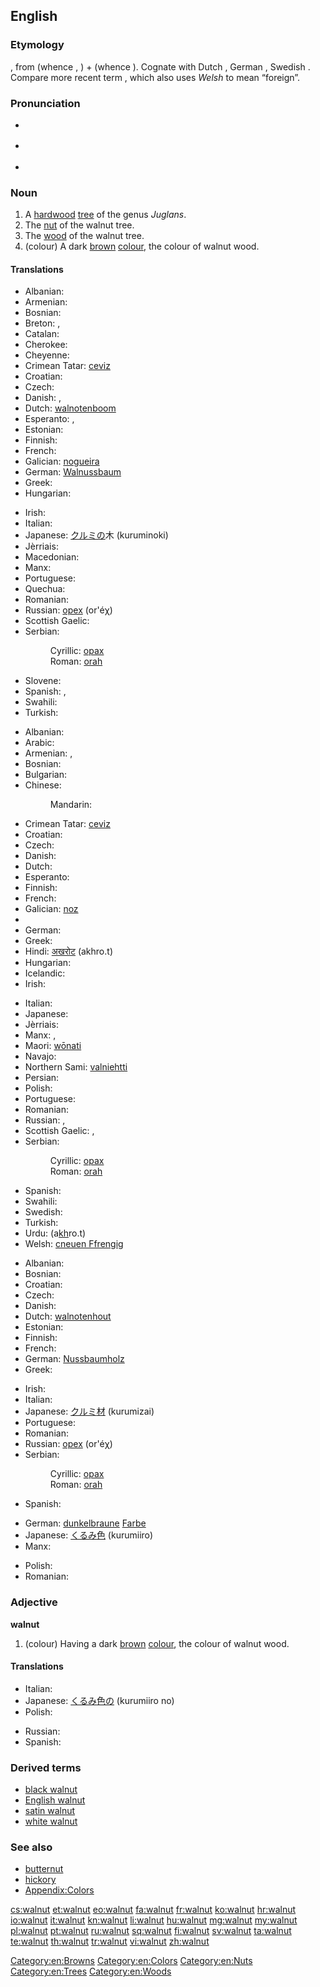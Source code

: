 {{wikipedia}}
{{wikibooks|Cookbook:Walnut|Walnut}}
==English==

===Etymology===
{{etyl|ang}} {{term|walhhnutu|lang=ang}}, from {{proto|Germanic|walhaz|Celt, Roman, foreigner}} (whence {{term|Walloon|lang=en}}, {{term|Welsh|lang=en}}) + {{proto|Germanic|head=|hnutuz}} (whence {{term|nut|lang=en}}).  Cognate with Dutch {{term|walnoot|lang=nl}}, German {{term|Walnuss|lang=de}}, Swedish {{term|valnöt|lang=sv}}. Compare more recent term {{term|Welsh onion|lang=en}}, which also uses ''Welsh'' to mean “foreign”.

===Pronunciation===
* {{a|US}} {{IPA|/ˈwɑlnət/}}
* {{a|UK}} {{IPA|/ˈwɔːlnʌt/}}
* {{audio|en-us-walnut.ogg|Audio (US)}}

===Noun===
{{en-noun}}

# A [[hardwood]] [[tree]] of the genus ''Juglans''.
# The [[nut]] of the walnut tree.
# The [[wood]] of the walnut tree.
# (colour) A dark [[brown]] [[colour]], the colour of walnut wood.
#: {{color panel|3E2A16}}

====Translations====
{{trans-top|tree}}
* Albanian: {{t+|sq|arrë|xs=Albanian}}
* Armenian: {{t-|hy|ընկուզենի|tr=ënkuzeni}}
* Bosnian: {{t-|bs|orah|m}}
* Breton: {{t+|br|kraoñenn|f}}, {{t-|br|gwezenn-graoñ|f}}
* Catalan: {{t|ca|noguera|f}}
* Cherokee: {{t|chr|ᏎᏗ|tr=sedi|sc=Cher}}
* Cheyenne: {{tø|chy|otaesémenôtse}}
* Crimean Tatar: [[ceviz]]
* Croatian: {{t+|hr|orah|m|alt=òrah}}
* Czech: {{t-|cs|ořešák|m}}
* Danish: {{t|da|valnøddetræ|n}},  {{t+|da|valnød|c}}
* Dutch: [[walnotenboom]] {{m}}
* Esperanto: {{t-|eo|juglandujo|xs=Esperanto}},  {{t-|eo|juglandarbo|xs=Esperanto}}
* Estonian: {{t|et|pähklipuu}}
* Finnish: {{t+|fi|pähkinäpuu}}
* French: {{t+|fr|noyer|m}}
* Galician: [[nogueira]] {{f}}
* German: [[Walnussbaum]] {{m}}
* Greek: {{t+|el|καρυδιά|f|tr=karydiá}}
* Hungarian: {{t+|hu|diófa}}
{{trans-mid}}
* Irish: {{t-|ga|crann gallchnó|m|xs=Irish}}
* Italian: {{t+|it|noce|m}}
* Japanese: [[クルミ]]の木 (kuruminoki)
* Jèrriais: {{tø|roa-jer|nouoyi|m}}
* Macedonian: {{t|mk|орев|m|tr=órev}}
* Manx: {{t-|gv|billey galchro|xs=Manx}}
* Portuguese: {{t+|pt|nogueira|f}}
* Quechua: {{t|qu|tuqti|xs=Quechua}}
* Romanian: {{t|ro|nuc|m}}
* Russian: [[орех]] (or'éχ) {{m}}
* Scottish Gaelic: {{t-|gd|crann ghall-chnò|m|xs=Scottish Gaelic}}
* Serbian:
*: Cyrillic: [[орах#Serbian|орах]] {{m}}
*: Roman: [[orah#Serbian|orah]] {{m}}
* Slovene: {{t+|sl|oreh|m}}
* Spanish: {{t+|es|nogal|m}},  {{t-|es|noguera|f}}
* Swahili: {{t|sw|mjozi}}
* Turkish: {{t+|tr|ceviz}}
{{trans-bottom}}

{{trans-top|nut}}
* Albanian: {{t+|sq|arrë|xs=Albanian}}
* Arabic: {{qualifier|collective}} {{t|ar|جوز|tr=jawz}}
* Armenian: {{t-|hy|պոպոք|tr=popok'}}, {{t-|hy|ընկույզ|tr=ënkuyz}}
* Bosnian: {{t-|bs|orah|m}}
* Bulgarian: {{t-|bg|орех|m}}
* Chinese:
*: Mandarin: {{t|cmn|核桃|tr=hétao|sc=Hant}}
* Crimean Tatar: [[ceviz]]
* Croatian: {{t+|hr|orah|m|alt=òrah}}
* Czech: {{t-|cs|vlašský ořech|m}}
* Danish: {{t+|da|valnød|c}}
* Dutch: {{t-|nl|walnoot|m}}
* Esperanto: {{t-|eo|juglando|xs=Esperanto}}
* Finnish: {{t|fi|saksanpähkinä}}
* French: {{t+|fr|noix|f}}
* Galician: [[noz]] {{f}}
* {{trreq|Georgian}}
* German: {{t+|de|Walnuss|f}}
* Greek: {{t+|el|καρύδι|n|tr=karýdi}}
* Hindi: [[अखरोट]] (akhro.t) {{m}}
* Hungarian: {{t+|hu|dió}}
* Icelandic: {{t-|is|valhneta|f}}
* Irish: {{t-|ga|gallchnó|xs=Irish}}
{{trans-mid}}
* Italian: {{t+|it|noce|f}}
* Japanese: {{t|ja|クルミ|tr=kurumi}}
* Jèrriais: {{tø|roa-jer|nouoyi|m}}
* Manx: {{t-|gv|cro frangagh|xs=Manx}}, {{t-|gv|galchro|xs=Manx}}
* Maori: [[wōnati]]
* Navajo: {{tø|nv|haʼałtsédii}}
* Northern Sami: [[valniehtti]]
* Persian: {{t+|fa|گردو|xs=Persian}}
* Polish: {{t|pl|orzech włoski}}
* Portuguese: {{t+|pt|noz|f}}
* Romanian: {{t+|ro|nucă|f}}
* Russian: {{t-|ru|грецкий орех|m|tr=gréckij oréx}},  {{t+|ru|орех|m|tr=oréx}}
* Scottish Gaelic: {{t-|gd|cnò Fhrangach|f|xs=Scottish Gaelic}}, {{t-|gd|gall-chnò|f|xs=Scottish Gaelic}}
* Serbian:
*: Cyrillic: [[орах#Serbian|орах]] {{m}}
*: Roman: [[orah#Serbian|orah]] {{m}}
* Spanish: {{t+|es|nuez|f}}
* Swahili: {{t|sw|jozi}}
* Swedish: {{t|sv|valnöt|c}}
* Turkish: {{t+|tr|ceviz}}
* Urdu: {{ur-Arab|[[اخروٹ]]}} (a<u>kh</u>ro.t) {{m}}
* Welsh: [[cneuen Ffrengig]] {{f}}
{{trans-bottom}}

{{trans-top|wood}}
* Albanian: {{t+|sq|arrishtë|xs=Albanian}}
* Bosnian: {{t-|bs|orah|m}}
* Croatian: {{t-|hr|orahovina|f|alt=òrahovina}}
* Czech: {{t|cs|vlašský ořech|m}}
* Danish: {{t|da|valnøddetræ|n}}
* Dutch: [[walnotenhout]] {{n}}
* Estonian: {{t|et|pähklipuu}}
* Finnish: {{t+|fi|pähkinäpuu}}
* French: {{t+|fr|noyer|m}}
* German: [[Nussbaumholz]] {{n}}
* Greek: {{t+|el|καρυδιά|f|tr=karydiá}}
{{trans-mid}}
* Irish: {{t-|ga|adhmad gallchnó|m|xs=Irish}}
* Italian: {{t+|it|noce|m}}
* Japanese: [[クルミ]][[材]] (kurumizai)
* Portuguese: {{t+|pt|nogueira|f}}
* Romanian: {{t|ro|nuc|m}}
* Russian: [[орех]] (or'éχ) {{m}}
* Serbian:
*: Cyrillic: [[орах#Serbian|орах]] {{m}}
*: Roman: [[orah#Serbian|orah]] {{m}}
* Spanish: {{t+|es|nogal|m}}
{{trans-bottom}}

{{trans-top|colour}}
* German: [[dunkelbraun]]e [[Farbe]] {{f}}
* Japanese: [[くるみ]][[色]] (kurumiiro)
* Manx: {{t-|gv|daah galchro|xs=Manx}}
{{trans-mid}}
* Polish: {{t|pl|orzech włoski}}
* Romanian: {{qualifier|regional}} {{t|ro|nuciu}}
{{trans-bottom}}

===Adjective===
'''walnut'''

# (colour) Having a dark [[brown]] [[colour]], the colour of walnut wood.

====Translations====
{{trans-top|colour}}
* Italian: {{t+|it|noce}}
* Japanese: [[くるみ]][[色]]の (kurumiiro no)
* Polish: {{t+|pl|orzechowy}}
{{trans-mid}}
* Russian: {{t|ru|ореховый}}
* Spanish: {{t|es|nogal}}
{{trans-bottom}}

===Derived terms===
* [[black walnut]]
* [[English walnut]]
* [[satin walnut]]
* [[white walnut]]

===See also===
* [[butternut]]
* [[hickory]]
* [[Appendix:Colors]]

[[Category:en:Browns]]
[[Category:en:Colors]]
[[Category:en:Nuts]]
[[Category:en:Trees]]
[[Category:en:Woods]]

[[cs:walnut]]
[[et:walnut]]
[[eo:walnut]]
[[fa:walnut]]
[[fr:walnut]]
[[ko:walnut]]
[[hr:walnut]]
[[io:walnut]]
[[it:walnut]]
[[kn:walnut]]
[[li:walnut]]
[[hu:walnut]]
[[mg:walnut]]
[[my:walnut]]
[[pl:walnut]]
[[pt:walnut]]
[[ru:walnut]]
[[sq:walnut]]
[[fi:walnut]]
[[sv:walnut]]
[[ta:walnut]]
[[te:walnut]]
[[th:walnut]]
[[tr:walnut]]
[[vi:walnut]]
[[zh:walnut]]